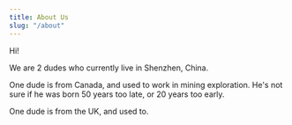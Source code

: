 ```yaml
---
title: About Us
slug: "/about"
---
```


Hi!

We are 2 dudes who currently live in Shenzhen, China. 

One dude is from Canada, and used to work in mining exploration. He's not sure
if he was born 50 years too late, or 20 years too early.

One dude is from the UK, and used to.
